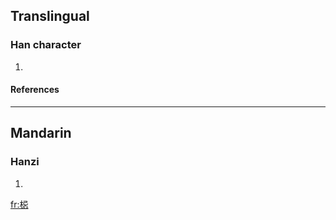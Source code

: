 ==Translingual==
===Han character===
{{Han char|rn=75|rad=木|as=07|sn=11|four=|canj=木尸山心 (DSUP)}}
# {{defn|Han|sort=木07}}
====References====
{{Han ref|kx=0529.150|dkj=14860|hdz=21222.020|uh=689E|ud=26782}}

----
==Mandarin==
===Hanzi===
{{cmn-hanzi|pin=[[jì]] (ji4)|wg=chi<sup>4</sup>}}
# {{defn|Mandarin}}

[[fr:梞]]